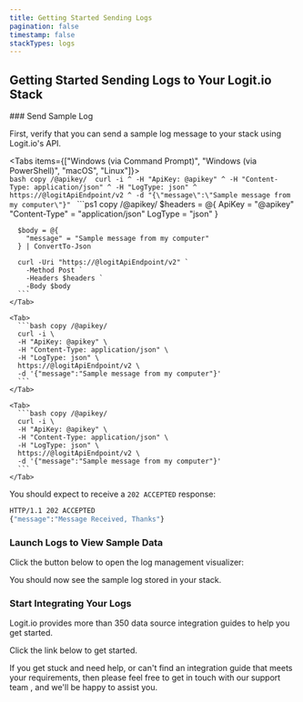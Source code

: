 ```yaml
---
title: Getting Started Sending Logs
pagination: false
timestamp: false
stackTypes: logs
---
```


## Getting Started Sending Logs to Your Logit.io Stack

<Steps>
  ### Send Sample Log

  First, verify that you can send a sample log message to your stack using Logit.io's API.

  <Tabs items={["Windows (via Command Prompt)", "Windows (via PowerShell)", "macOS", "Linux"]}>
    <Tab>    
      ```bash copy /@apikey/ 
      curl -i ^
      -H "ApiKey: @apikey" ^
      -H "Content-Type: application/json" ^
      -H "LogType: json" ^
      https://@logitApiEndpoint/v2 ^
      -d "{\"message\":\"Sample message from my computer\"}"
      ```
    </Tab>
    <Tab>
      ```ps1 copy /@apikey/ 
      $headers = @{
        ApiKey = "@apikey"
        "Content-Type" = "application/json"
        LogType = "json"
      }

      $body = @{
        "message" = "Sample message from my computer"
      } | ConvertTo-Json

      curl -Uri "https://@logitApiEndpoint/v2" `
        -Method Post `
        -Headers $headers `
        -Body $body
      ```
    </Tab>

    <Tab>
      ```bash copy /@apikey/ 
      curl -i \
      -H "ApiKey: @apikey" \
      -H "Content-Type: application/json" \
      -H "LogType: json" \
      https://@logitApiEndpoint/v2 \
      -d '{"message":"Sample message from my computer"}'
      ```
    </Tab>

    <Tab>
      ```bash copy /@apikey/ 
      curl -i \
      -H "ApiKey: @apikey" \
      -H "Content-Type: application/json" \
      -H "LogType: json" \
      https://@logitApiEndpoint/v2 \
      -d '{"message":"Sample message from my computer"}'
      ```
    </Tab>
  </Tabs>

  You should expect to receive a `202 ACCEPTED` response:

  ```cmd
  HTTP/1.1 202 ACCEPTED
  {"message":"Message Received, Thanks"}
  ```

  ### Launch Logs to View Sample Data
  
  Click the button below to open the log management visualizer:

  <LaunchVisualizer type="logs" />

  You should now see the sample log stored in your stack.
  
  ### Start Integrating Your Logs

  Logit.io provides more than 350 data source integration guides to help you get started. 
  
  Click the link below to get started.

  <Cards>
    <Card title="Log Management Integrations" href="/integrations/log-management" />
  </Cards>

</Steps>

<Callout type="info">
  If you get stuck and need help, or can't find an integration guide that 
  meets your requirements, then please feel free to get in touch with our support 
  team <IntercomButton text="via live chat" />, and we'll be happy to assist you.
</Callout>
